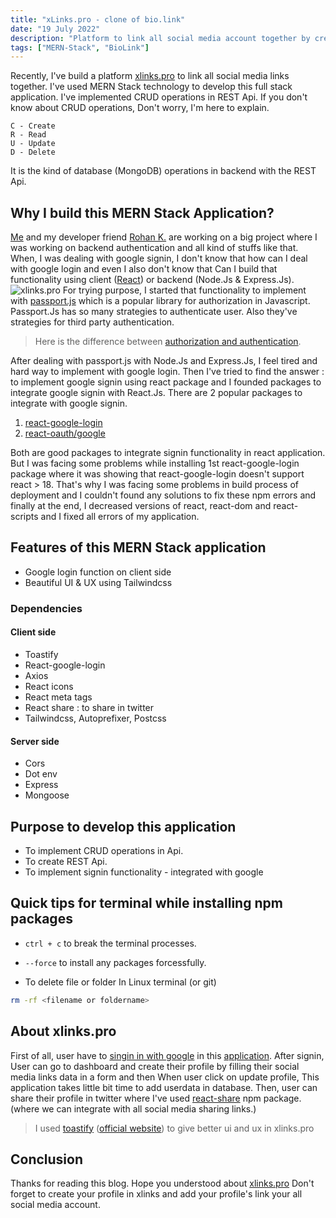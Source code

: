 ```yaml
---
title: "xLinks.pro - clone of bio.link"
date: "19 July 2022"
description: "Platform to link all social media account together by creating a profile in xlinks.pro"
tags: ["MERN-Stack", "BioLink"]
---
```


Recently, I've build a platform [xlinks.pro](https://www.xlinks.pro/) to link all social media links together. I've used MERN Stack technology to develop this full stack application.
I've implemented CRUD operations in REST Api. If you don't know about CRUD operations, Don't worry, I'm here to explain.

```
C - Create
R - Read
U - Update
D - Delete
```

It is the kind of database (MongoDB) operations in backend with the REST Api.

## Why I build this MERN Stack Application?

[Me](https://twitter.com/AbhiDadhaniya3) and my developer friend [Rohan K.](https://twitter.com/rohan_jpeg) are working on a big project where I was working on backend authentication and all kind of stuffs like that. When, I was dealing with google signin, I don't know that how can I deal with google login and even I also don't know that Can I build that functionality using client ([React](https://reactjs.org/)) or backend (Node.Js & Express.Js).
![xlinks.pro](https://dev-to-uploads.s3.amazonaws.com/uploads/articles/7o6zu7847lm78fgy95ek.jpg)
For trying purpose, I started that functionality to implement with [passport.js](https://www.passportjs.org/) which is a popular library for authorization in Javascript. Passport.Js has so many strategies to authenticate user. Also they've strategies for third party authentication.

> Here is the difference between [authorization and authentication](https://www.onelogin.com/learn/authentication-vs-authorization).

After dealing with passport.js with Node.Js and Express.Js, I feel tired and hard way to implement with google login.
Then I've tried to find the answer : to implement google signin using react package and I founded packages to integrate google signin with React.Js.
There are 2 popular packages to integrate with google signin.

1. [react-google-login](https://www.npmjs.com/package/react-google-login)
2. [react-oauth/google](https://www.npmjs.com/package/@react-oauth/google)

Both are good packages to integrate signin functionality in react application.
But I was facing some problems while installing 1st react-google-login package where it was showing that react-google-login doesn't support react > 18.
That's why I was facing some problems in build process of deployment and I couldn't found any solutions to fix these npm errors and finally at the end, I decreased versions of react, react-dom and react-scripts and I fixed all errors of my application.

## Features of this MERN Stack application

-   Google login function on client side
-   Beautiful UI & UX using Tailwindcss

### Dependencies

#### Client side

-   Toastify
-   React-google-login
-   Axios
-   React icons
-   React meta tags
-   React share : to share in twitter
-   Tailwindcss, Autoprefixer, Postcss

#### Server side

-   Cors
-   Dot env
-   Express
-   Mongoose

## Purpose to develop this application

-   To implement CRUD operations in Api.
-   To create REST Api.
-   To implement signin functionality - integrated with google

## Quick tips for terminal while installing npm packages

-   `ctrl + c` to break the terminal processes.

-   `--force` to install any packages forcessfully.

-   To delete file or folder In Linux terminal (or git)

```bash
rm -rf <filename or foldername>
```

## About xlinks.pro

First of all, user have to [singin in with google](https://www.xlinks.pro/signin) in this [application](https://www.xlinks.pro/).
After signin, User can go to dashboard and create their profile by filling their social media links data in a form and then When user click on update profile, This application takes little bit time to add userdata in database.
Then, user can share their profile in twitter where I've used [react-share](https://www.npmjs.com/package/react-share) npm package. (where we can integrate with all social media sharing links.)

> I used [toastify](https://www.npmjs.com/package/react-toastify) ([official website](https://fkhadra.github.io/react-toastify/introduction/)) to give better ui and ux in xlinks.pro

## Conclusion

Thanks for reading this blog. Hope you understood about [xlinks.pro](https://xlinks.pro/) Don't forget to create your profile in xlinks and add your profile's link your all social media account.
